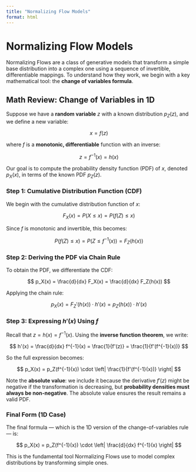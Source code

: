 ```yaml
---
title: "Normalizing Flow Models"
format: html
---
```


# Normalizing Flow Models

Normalizing Flows are a class of generative models that transform a simple base distribution into a complex one using a sequence of invertible, differentiable mappings. To understand how they work, we begin with a key mathematical tool: the **change of variables formula**.

## Math Review: Change of Variables in 1D

Suppose we have a **random variable** $z$ with a known distribution $p_Z(z)$, and we define a new variable:

$$
x = f(z)
$$

where $f$ is a **monotonic, differentiable** function with an inverse:

$$
z = f^{-1}(x) = h(x)
$$

Our goal is to compute the probability density function (PDF) of $x$, denoted $p_X(x)$, in terms of the known PDF $p_Z(z)$.

### Step 1: Cumulative Distribution Function (CDF)

We begin with the cumulative distribution function of $x$:

$$
F_X(x) = P(X \leq x) = P(f(Z) \leq x)
$$

Since $f$ is monotonic and invertible, this becomes:

$$
P(f(Z) \leq x) = P(Z \leq f^{-1}(x)) = F_Z(h(x))
$$

### Step 2: Deriving the PDF via Chain Rule

To obtain the PDF, we differentiate the CDF:

$$
p_X(x) = \frac{d}{dx} F_X(x) = \frac{d}{dx} F_Z(h(x))
$$

Applying the chain rule:

$$
p_X(x) = F_Z'(h(x)) \cdot h'(x) = p_Z(h(x)) \cdot h'(x)
$$

### Step 3: Expressing $h'(x)$ Using $f$

Recall that $z = h(x) = f^{-1}(x)$. Using the **inverse function theorem**, we write:

$$
h'(x) = \frac{d}{dx} f^{-1}(x) = \frac{1}{f'(z)} = \frac{1}{f'(f^{-1}(x))}
$$

So the full expression becomes:

$$
p_X(x) = p_Z(f^{-1}(x)) \cdot \left| \frac{1}{f'(f^{-1}(x))} \right|
$$

Note the **absolute value**: we include it because the derivative $f'(z)$ might be negative if the transformation is decreasing, but **probability densities must always be non-negative**. The absolute value ensures the result remains a valid PDF.

### Final Form (1D Case)

The final formula — which is the 1D version of the change-of-variables rule — is:

$$
p_X(x) = p_Z(f^{-1}(x)) \cdot \left| \frac{d}{dx} f^{-1}(x) \right|
$$

This is the fundamental tool Normalizing Flows use to model complex distributions by transforming simple ones.

